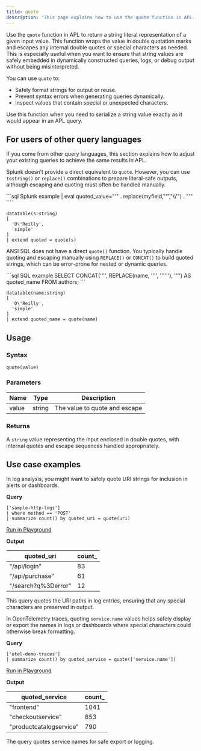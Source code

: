 ```yaml
---
title: quote
description: 'This page explains how to use the quote function in APL.'
---
```


Use the `quote` function in APL to return a string literal representation of a given input value. This function wraps the value in double quotation marks and escapes any internal double quotes or special characters as needed. This is especially useful when you want to ensure that string values are safely embedded in dynamically constructed queries, logs, or debug output without being misinterpreted.

You can use `quote` to:

- Safely format strings for output or reuse.
- Prevent syntax errors when generating queries dynamically.
- Inspect values that contain special or unexpected characters.

Use this function when you need to serialize a string value exactly as it would appear in an APL query.

## For users of other query languages

If you come from other query languages, this section explains how to adjust your existing queries to achieve the same results in APL.

<AccordionGroup>
<Accordion title="Splunk SPL users">

Splunk doesn’t provide a direct equivalent to `quote`. However, you can use `tostring()` or `replace()` combinations to prepare literal-safe outputs, although escaping and quoting must often be handled manually.

<CodeGroup>
```sql Splunk example
| eval quoted_value="'" . replace(myfield,"'","\\'") . "'"
````

```kusto APL equivalent
datatable(s:string) 
[
  'O\'Reilly', 
  'simple'
]
| extend quoted = quote(s)
```

</CodeGroup>

</Accordion>
<Accordion title="ANSI SQL users">

ANSI SQL does not have a direct `quote()` function. You typically handle quoting and escaping manually using `REPLACE()` or `CONCAT()` to build quoted strings, which can be error-prone for nested or dynamic queries.

<CodeGroup>
```sql SQL example
SELECT CONCAT('''', REPLACE(name, '''', ''''''), '''') AS quoted_name FROM authors;
```

```kusto APL equivalent
datatable(name:string)
[
  'O\'Reilly', 
  'simple'
]
| extend quoted_name = quote(name)
```

</CodeGroup>

</Accordion>
</AccordionGroup>

## Usage

### Syntax

```kusto
quote(value)
```

### Parameters

| Name  | Type   | Description                   |
| ----- | ------ | ----------------------------- |
| value | string | The value to quote and escape |

### Returns

A `string` value representing the input enclosed in double quotes, with internal quotes and escape sequences handled appropriately.

## Use case examples

<Tabs>
<Tab title="Log analysis">

In log analysis, you might want to safely quote URI strings for inclusion in alerts or dashboards.

**Query**

```kusto
['sample-http-logs']
| where method == 'POST'
| summarize count() by quoted_uri = quote(uri)
```

[Run in Playground](https://play.axiom.co/axiom-play-qf1k/query?initForm=%7B%22apl%22%3A%22%5B'sample-http-logs'%5D%20%7C%20where%20method%20%3D%3D%20'POST'%20%7C%20summarize%20count()%20by%20quoted_uri%20%3D%20quote(uri)%22%7D)

**Output**

| quoted_uri         | count_ |
| ------------------- | ------- |
| "/api/login"        | 83      |
| "/api/purchase"     | 61      |
| "/search?q%3Derror" | 12      |

This query quotes the URI paths in log entries, ensuring that any special characters are preserved in output.

</Tab>
<Tab title="OpenTelemetry traces">

In OpenTelemetry traces, quoting `service.name` values helps safely display or export the names in logs or dashboards where special characters could otherwise break formatting.

**Query**

```kusto
['otel-demo-traces']
| summarize count() by quoted_service = quote(['service.name'])
```

[Run in Playground](https://play.axiom.co/axiom-play-qf1k/query?initForm=%7B%22apl%22%3A%22%5B'otel-demo-traces'%5D%20%7C%20summarize%20count()%20by%20quoted_service%20%3D%20quote(%5B'service.name'%5D)%22%7D)

**Output**

| quoted_service         | count_ |
| ----------------------- | ------- |
| "frontend"              | 1041    |
| "checkoutservice"       | 853     |
| "productcatalogservice" | 790     |

The query quotes service names for safe export or logging.

</Tab>
</Tabs>
